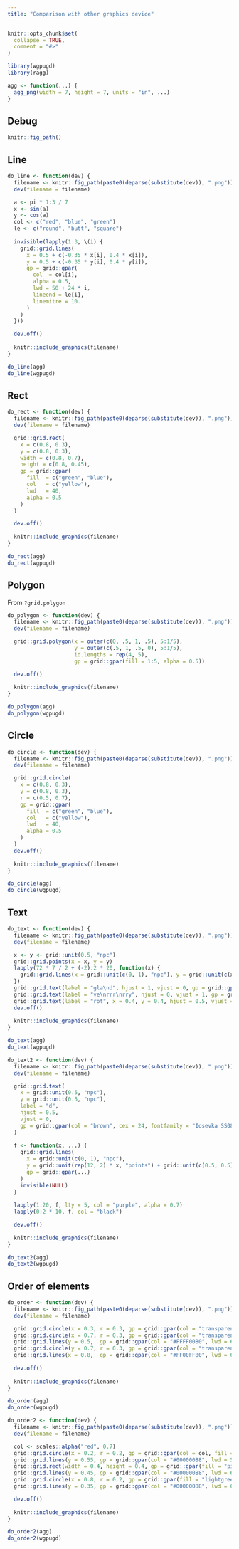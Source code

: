 ```yaml
---
title: "Comparison with other graphics device"
---
```


```r
knitr::opts_chunk$set(
  collapse = TRUE,
  comment = "#>"
)
```

```r
library(wgpugd)
library(ragg)

agg <- function(...) {
  agg_png(width = 7, height = 7, units = "in", ...)
}
```

## Debug

```r
knitr::fig_path()
```


## Line

```r
do_line <- function(dev) {
  filename <- knitr::fig_path(paste0(deparse(substitute(dev)), ".png"))
  dev(filename = filename)

  a <- pi * 1:3 / 7
  x <- sin(a)
  y <- cos(a)
  col <- c("red", "blue", "green")
  le <- c("round", "butt", "square")
  
  invisible(lapply(1:3, \(i) {
    grid::grid.lines(
      x = 0.5 + c(-0.35 * x[i], 0.4 * x[i]),
      y = 0.5 + c(-0.35 * y[i], 0.4 * y[i]),
      gp = grid::gpar(
        col  = col[i],
        alpha = 0.5,
        lwd = 50 + 24 * i,
        lineend = le[i],
        linemitre = 10.
      )
    )
  }))

  dev.off()
  
  knitr::include_graphics(filename)
}

do_line(agg)
do_line(wgpugd)
```

## Rect

```r
do_rect <- function(dev) {
  filename <- knitr::fig_path(paste0(deparse(substitute(dev)), ".png"))
  dev(filename = filename)

  grid::grid.rect(
    x = c(0.8, 0.3),
    y = c(0.8, 0.3),
    width = c(0.8, 0.7),
    height = c(0.8, 0.45),
    gp = grid::gpar(
      fill  = c("green", "blue"),
      col   = c("yellow"),
      lwd   = 40,
      alpha = 0.5
    )
  )

  dev.off()
  
  knitr::include_graphics(filename)
}

do_rect(agg)
do_rect(wgpugd)
```

## Polygon

From `?grid.polygon`

```r
do_polygon <- function(dev) {
  filename <- knitr::fig_path(paste0(deparse(substitute(dev)), ".png"))
  dev(filename = filename)

  grid::grid.polygon(x = outer(c(0, .5, 1, .5), 5:1/5),
                     y = outer(c(.5, 1, .5, 0), 5:1/5),
                     id.lengths = rep(4, 5),
                     gp = grid::gpar(fill = 1:5, alpha = 0.5))

  dev.off()
  
  knitr::include_graphics(filename)
}

do_polygon(agg)
do_polygon(wgpugd)
```


## Circle

```r
do_circle <- function(dev) {
  filename <- knitr::fig_path(paste0(deparse(substitute(dev)), ".png"))
  dev(filename = filename)

  grid::grid.circle(
    x = c(0.8, 0.3),
    y = c(0.8, 0.3),
    r = c(0.5, 0.7),
    gp = grid::gpar(
      fill  = c("green", "blue"),
      col   = c("yellow"),
      lwd   = 40,
      alpha = 0.5
    )
  )
  dev.off()
  
  knitr::include_graphics(filename)
}

do_circle(agg)
do_circle(wgpugd)
```


## Text

```r
do_text <- function(dev) {
  filename <- knitr::fig_path(paste0(deparse(substitute(dev)), ".png"))
  dev(filename = filename)

  x <- y <- grid::unit(0.5, "npc")
  grid::grid.points(x = x, y = y)
  lapply(72 * 7 / 2 + (-2):2 * 20, function(x) {
    grid::grid.lines(x = grid::unit(c(0, 1), "npc"), y = grid::unit(c(x, x), "points"))
  })
  grid::grid.text(label = "gla\nd", hjust = 1, vjust = 0, gp = grid::gpar(cex = 5, col = "red"))
  grid::grid.text(label = "ve\nrrr\nrry", hjust = 0, vjust = 1, gp = grid::gpar(cex = 5, col = "blue"))
  grid::grid.text(label = "rot", x = 0.4, y = 0.4, hjust = 0.5, vjust = 0.5, rot = 30, gp = grid::gpar(cex = 5, col = "green", alpha = 0.4))
  dev.off()
  
  knitr::include_graphics(filename)
}

do_text(agg)
do_text(wgpugd)
```

```r
do_text2 <- function(dev) {
  filename <- knitr::fig_path(paste0(deparse(substitute(dev)), ".png"))
  dev(filename = filename)

  grid::grid.text(
    x = grid::unit(0.5, "npc"),
    y = grid::unit(0.5, "npc"),
    label = "d",
    hjust = 0.5,
    vjust = 0,
    gp = grid::gpar(col = "brown", cex = 24, fontfamily = "Iosevka SS08")
  )
  
  f <- function(x, ...) {
    grid::grid.lines(
      x = grid::unit(c(0, 1), "npc"),
      y = grid::unit(rep(12, 2) * x, "points") + grid::unit(c(0.5, 0.5), "npc"),
      gp = grid::gpar(...)
    )
    invisible(NULL)
  }
  
  lapply(1:20, f, lty = 5, col = "purple", alpha = 0.7)
  lapply(0:2 * 10, f, col = "black")

  dev.off()
  
  knitr::include_graphics(filename)
}

do_text2(agg)
do_text2(wgpugd)
```

## Order of elements

```r
do_order <- function(dev) {
  filename <- knitr::fig_path(paste0(deparse(substitute(dev)), ".png"))
  dev(filename = filename)

  grid::grid.circle(x = 0.3, r = 0.3, gp = grid::gpar(col = "transparent", fill = "#FF000080"))
  grid::grid.circle(x = 0.7, r = 0.3, gp = grid::gpar(col = "transparent", fill = "#00FF0080"))
  grid::grid.lines(y = 0.5,  gp = grid::gpar(col = "#FFFF0080", lwd = 60))
  grid::grid.circle(y = 0.7, r = 0.3, gp = grid::gpar(col = "transparent", fill = "#0000FF80"))
  grid::grid.lines(x = 0.8,  gp = grid::gpar(col = "#FF00FF80", lwd = 60))
  
  dev.off()
  
  knitr::include_graphics(filename)
}

do_order(agg)
do_order(wgpugd)
```

```r
do_order2 <- function(dev) {
  filename <- knitr::fig_path(paste0(deparse(substitute(dev)), ".png"))
  dev(filename = filename)

  col <- scales::alpha("red", 0.7)
  grid::grid.circle(x = 0.2, r = 0.2, gp = grid::gpar(col = col, fill = "blue", lwd = 40))
  grid::grid.lines(y = 0.55, gp = grid::gpar(col = "#00000088", lwd = 50))
  grid::grid.rect(width = 0.4, height = 0.4, gp = grid::gpar(fill = "pink"))
  grid::grid.lines(y = 0.45, gp = grid::gpar(col = "#00000088", lwd = 60))
  grid::grid.circle(x = 0.8, r = 0.2, gp = grid::gpar(fill = "lightgreen", lwd = 40))
  grid::grid.lines(y = 0.35, gp = grid::gpar(col = "#00000088", lwd = 60))

  dev.off()
  
  knitr::include_graphics(filename)
}

do_order2(agg)
do_order2(wgpugd)
```
